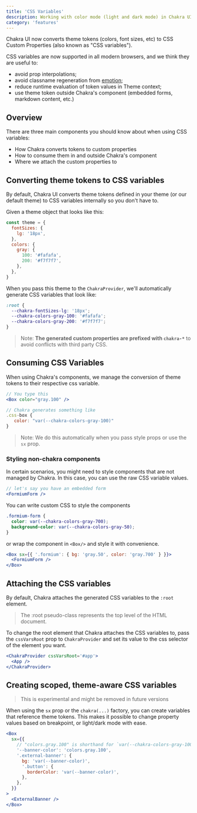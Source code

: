 ```yaml
---
title: 'CSS Variables'
description: Working with color mode (light and dark mode) in Chakra UI
category: 'features'
---
```


Chakra UI now converts theme tokens (colors, font sizes, etc) to CSS Custom
Properties (also known as "CSS variables").

CSS variables are now supported in all modern browsers, and we think they are
useful to:

- avoid prop interpolations;
- avoid classname regeneration from
  [emotion](https://emotion.sh/docs/introduction);
- reduce runtime evaluation of token values in Theme context;
- use theme token outside Chakra's component (embedded forms, markdown content,
  etc.)

## Overview

There are three main components you should know about when using CSS variables:

- How Chakra converts tokens to custom properties
- How to consume them in and outside Chakra's component
- Where we attach the custom properties to

## Converting theme tokens to CSS variables

By default, Chakra UI converts theme tokens defined in your theme (or our
default theme) to CSS variables internally so you don't have to.

Given a theme object that looks like this:

```jsx live=false
const theme = {
  fontSizes: {
    lg: '18px',
  },
  colors: {
    gray: {
      100: '#fafafa',
      200: '#f7f7f7',
    },
  },
}
```

When you pass this theme to the `ChakraProvider`, we'll automatically generate
CSS variables that look like:

```css
:root {
  --chakra-fontSizes-lg: '18px';
  --chakra-colors-gray-100: '#fafafa';
  --chakra-colors-gray-200: '#f7f7f7';
}
```

> Note: **The generated custom properties are prefixed with `chakra-*`** to
> avoid conflicts with third party CSS.

## Consuming CSS Variables

When using Chakra's components, we manage the conversion of theme tokens to
their respective css variable.

```jsx live=false
// You type this
<Box color="gray.100" />

// Chakra generates something like
.css-box {
   color: "var(--chakra-colors-gray-100)"
}
```

> Note: We do this automatically when you pass style props or use the `sx` prop.

### Styling non-chakra components

In certain scenarios, you might need to style components that are not managed by
Chakra. In this case, you can use the raw CSS variable values.

```jsx live=false
// let's say you have an embedded form
<FormiumForm />
```

You can write custom CSS to style the components

```css
.formium-form {
  color: var(--chakra-colors-gray-700);
  background-color: var(--chakra-colors-gray-50);
}
```

or wrap the component in `<Box/>` and style it with convenience.

```jsx live=false
<Box sx={{ '.formium': { bg: 'gray.50', color: 'gray.700' } }}>
  <FormiumForm />
</Box>
```

## Attaching the CSS variables

By default, Chakra attaches the generated CSS variables to the `:root` element.

> The :root pseudo-class represents the top level of the HTML document.

To change the root element that Chakra attaches the CSS variables to, pass the
`cssVarsRoot` prop to `ChakraProvider` and set its value to the css selector of
the element you want.

```jsx live=false
<ChakraProvider cssVarsRoot='#app'>
  <App />
</ChakraProvider>
```

## Creating scoped, theme-aware CSS variables

> This is experimental and might be removed in future versions

When using the `sx` prop or the `chakra(...)` factory, you can create variables
that reference theme tokens. This makes it possible to change property values
based on breakpoint, or light/dark mode with ease.

```jsx live=false
<Box
  sx={{
    // "colors.gray.100" is shorthand for `var(--chakra-colors-gray-100)`
    '--banner-color': 'colors.gray.100',
    '.external-banner': {
      bg: 'var(--banner-color)',
      '.button': {
        borderColor: 'var(--banner-color)',
      },
    },
  }}
>
  <ExternalBanner />
</Box>
```
